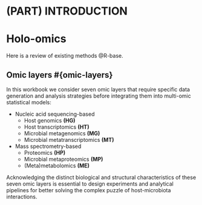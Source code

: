 # (PART) INTRODUCTION {-}
# Holo-omics

Here is a review of existing methods @R-base.

## Omic layers #{omic-layers}

In this workbook we consider seven omic layers that require specific data generation and analysis strategies before integrating them into multi-omic statistical models:

* Nucleic acid sequencing-based
    * Host genomics **(HG)**
    * Host transcriptomics **(HT)**
    * Microbial metagenomics **(MG)**
    * Microbial metatranscriptomics **(MT)**

* Mass spectrometry-based
    * Proteomics **(HP)**
    * Microbial metaproteomics **(MP)**
    * (Meta)metabolomics **(ME)**

Acknowledging the distinct biological and structural characteristics of these seven omic layers is essential to design experiments and analytical pipelines for better solving the complex puzzle of host-microbiota interactions.
